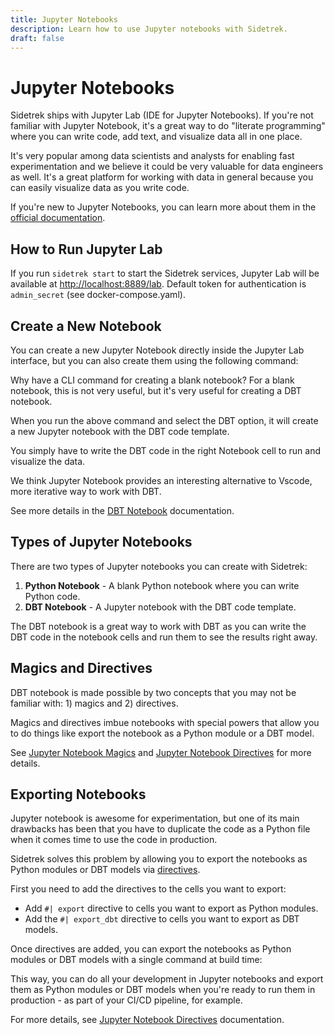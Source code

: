 ```yaml
---
title: Jupyter Notebooks
description: Learn how to use Jupyter notebooks with Sidetrek.
draft: false
---
```


# Jupyter Notebooks

Sidetrek ships with Jupyter Lab (IDE for Jupyter Notebooks). If you're not familiar with Jupyter Notebook, it's a great way to do "literate programming" where you can write code, add text, and visualize data all in one place.

It's very popular among data scientists and analysts for enabling fast experimentation and we believe it could be very valuable for data engineers as well. It's a great platform for working with data in general because you can easily visualize data as you write code.

If you're new to Jupyter Notebooks, you can learn more about them in the [official documentation](https://jupyter.org/documentation).

## How to Run Jupyter Lab

If you run `sidetrek start` to start the Sidetrek services, Jupyter Lab will be available at [http://localhost:8889/lab](http://localhost:8889/lab). Default token for authentication is `admin_secret` (see docker-compose.yaml).

## Create a New Notebook

You can create a new Jupyter Notebook directly inside the Jupyter Lab interface, but you can also create them using the following command:

<BashCode code="sidetrek notebook new" client:load />

Why have a CLI command for creating a blank notebook? For a blank notebook, this is not very useful, but it's very useful for creating a DBT notebook.

When you run the above command and select the DBT option, it will create a new Jupyter notebook with the DBT code template.

You simply have to write the DBT code in the right Notebook cell to run and visualize the data.
 
We think Jupyter Notebook provides an interesting alternative to Vscode, more iterative way to work with DBT.

See more details in the [DBT Notebook](/docs/guides/jupyter-notebook/dbt) documentation.

## Types of Jupyter Notebooks

There are two types of Jupyter notebooks you can create with Sidetrek:

1. **Python Notebook** - A blank Python notebook where you can write Python code.
2. **DBT Notebook** - A Jupyter notebook with the DBT code template.

The DBT notebook is a great way to work with DBT as you can write the DBT code in the notebook cells and run them to see the results right away.

## Magics and Directives

DBT notebook is made possible by two concepts that you may not be familiar with: 1) magics and 2) directives.

Magics and directives imbue notebooks with special powers that allow you to do things like export the notebook as a Python module or a DBT model.

See [Jupyter Notebook Magics](/docs/guides/jupyter-notebook/magics) and [Jupyter Notebook Directives](/docs/guides/jupyter-notebook/directives) for more details.

## Exporting Notebooks

Jupyter notebook is awesome for experimentation, but one of its main drawbacks has been that you have to duplicate the code as a Python file when it comes time to use the code in production.

Sidetrek solves this problem by allowing you to export the notebooks as Python modules or DBT models via [directives](/docs/guides/jupyter-notebook/directives).

First you need to add the directives to the cells you want to export:

- Add `#| export` directive to cells you want to export as Python modules. 
- Add the `#| export_dbt` directive to cells you want to export as DBT models.

Once directives are added, you can export the notebooks as Python modules or DBT models with a single command at build time:

<BashCode code="sidetrek notebook export" client:load />

This way, you can do all your development in Jupyter notebooks and export them as Python modules or DBT models when you're ready to run them in production - as part of your CI/CD pipeline, for example.

For more details, see [Jupyter Notebook Directives](/docs/guides/jupyter-notebook/directives) documentation.